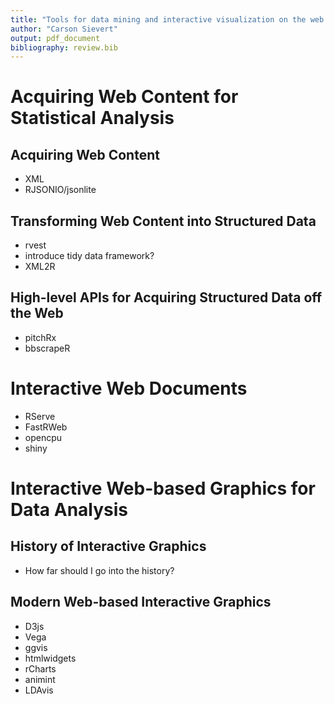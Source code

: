 ```yaml
---
title: "Tools for data mining and interactive visualization on the web."
author: "Carson Sievert"
output: pdf_document
bibliography: review.bib
---
```


# Acquiring Web Content for Statistical Analysis

## Acquiring Web Content

* XML
* RJSONIO/jsonlite

## Transforming Web Content into Structured Data

* rvest
* introduce tidy data framework?
* XML2R

## High-level APIs for Acquiring Structured Data off the Web

* pitchRx
* bbscrapeR

# Interactive Web Documents

* RServe
* FastRWeb
* opencpu
* shiny


# Interactive Web-based Graphics for Data Analysis

## History of Interactive Graphics

* How far should I go into the history? 

## Modern Web-based Interactive Graphics

* D3js
* Vega
* ggvis
* htmlwidgets
* rCharts
* animint
* LDAvis
